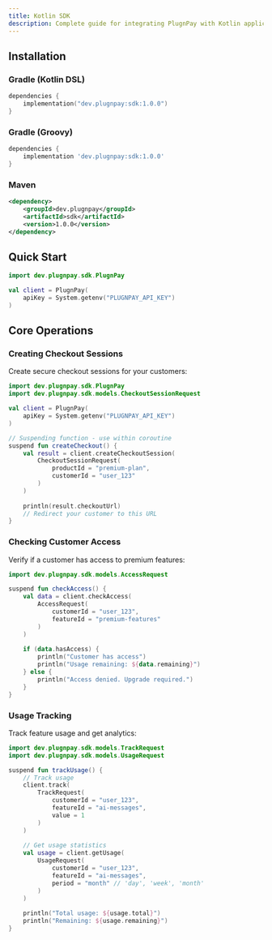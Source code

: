 ```yaml
---
title: Kotlin SDK
description: Complete guide for integrating PlugnPay with Kotlin applications
---
```


## Installation

### Gradle (Kotlin DSL)

```kotlin
dependencies {
    implementation("dev.plugnpay:sdk:1.0.0")
}
```

### Gradle (Groovy)

```groovy
dependencies {
    implementation 'dev.plugnpay:sdk:1.0.0'
}
```

### Maven

```xml
<dependency>
    <groupId>dev.plugnpay</groupId>
    <artifactId>sdk</artifactId>
    <version>1.0.0</version>
</dependency>
```

## Quick Start

```kotlin
import dev.plugnpay.sdk.PlugnPay

val client = PlugnPay(
    apiKey = System.getenv("PLUGNPAY_API_KEY")
)
```

## Core Operations

### Creating Checkout Sessions

Create secure checkout sessions for your customers:

```kotlin
import dev.plugnpay.sdk.PlugnPay
import dev.plugnpay.sdk.models.CheckoutSessionRequest

val client = PlugnPay(
    apiKey = System.getenv("PLUGNPAY_API_KEY")
)

// Suspending function - use within coroutine
suspend fun createCheckout() {
    val result = client.createCheckoutSession(
        CheckoutSessionRequest(
            productId = "premium-plan",
            customerId = "user_123"
        )
    )
    
    println(result.checkoutUrl)
    // Redirect your customer to this URL
}
```

### Checking Customer Access

Verify if a customer has access to premium features:

```kotlin
import dev.plugnpay.sdk.models.AccessRequest

suspend fun checkAccess() {
    val data = client.checkAccess(
        AccessRequest(
            customerId = "user_123",
            featureId = "premium-features"
        )
    )
    
    if (data.hasAccess) {
        println("Customer has access")
        println("Usage remaining: ${data.remaining}")
    } else {
        println("Access denied. Upgrade required.")
    }
}
```

### Usage Tracking

Track feature usage and get analytics:

```kotlin
import dev.plugnpay.sdk.models.TrackRequest
import dev.plugnpay.sdk.models.UsageRequest

suspend fun trackUsage() {
    // Track usage
    client.track(
        TrackRequest(
            customerId = "user_123",
            featureId = "ai-messages",
            value = 1
        )
    )
    
    // Get usage statistics
    val usage = client.getUsage(
        UsageRequest(
            customerId = "user_123",
            featureId = "ai-messages",
            period = "month" // 'day', 'week', 'month'
        )
    )
    
    println("Total usage: ${usage.total}")
    println("Remaining: ${usage.remaining}")
}
```
